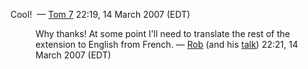 Cool! &nbsp;&mdash;&nbsp;[[User:Tom7|Tom 7]] 22:19, 14 March 2007 (EDT)
: Why thanks! At some point I'll need to translate the rest of the extension to English from French. — [[User:rsimmons|Rob]] (and his [[User talk:rsimmons|talk]]) 22:21, 14 March 2007 (EDT)